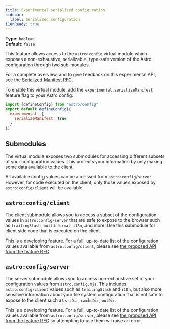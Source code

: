 ```yaml
---
title: Experimental serialized configuration
sidebar:
  label: Serialized configuration
i18nReady: true
---
```



<p>

  **Type:** `boolean`<br />
  **Default:** `false`<br />

  <Since v="5.2.0" />
</p>

This feature allows access to the `astro:config` virtual module which exposes a non-exhaustive, serializable, type-safe version of the Astro configuration through two sub-modules.

For a complete overview, and to give feedback on this experimental API, see the [Serialized Manifest RFC](https://github.com/withastro/roadmap/blob/feat/serialised-config/proposals/0051-serialized-manifest.md).

To enable this virtual module, add the `experimental.serializeManifest` feature flag to your Astro config:

```js title="astro.config.mjs" ins={3-5}
import {defineConfig} from "astro/config"
export default defineConfig({
  experimental: {
    serializeManifest: true
  }
})
```

## Submodules

The virtual module exposes two submodules for accessing different subsets of your configuration values. This protects your information by only making some data available to the client.

All available config values can be accessed from `astro:config/server`. However, for code executed on the client, only those values exposed by `astro:config/client` will be available.

## `astro:config/client`

The client submodule allows you to access a subset of the configuration values in `astro:config/server` that are safe to expose to the browser such as `trailingSlash`, `build.format`, `i18n`, and more. Use this submodule for client side code that is executed on the client.

This is a developing feature. For a full, up-to-date list of the configuration values available from `astro:config/client`, please see [the proposed API from the feature RFC](https://github.com/withastro/roadmap/blob/feat/serialised-config/proposals/0051-serialized-manifest.md#astroconfigclient)

## `astro:config/server`

The server submodule allows you to access non-exhaustive set of your configuration values from `astro.config.mjs`. This includes `astro:config/client` values such as `trailingSlash` and `i18n`, but also more sensitive information about your file system configuration that is not safe to expose to the client such as `srcDir`, `cacheDir`, `outDir`.

This is a developing feature. For a full, up-to-date list of the configuration values available from `astro:config/server`, please see [the proposed API from the feature RFC](https://github.com/withastro/roadmap/blob/feat/serialised-config/proposals/0051-serialized-manifest.md#astroconfigserver)
so attempting to use them wil raise an error.
